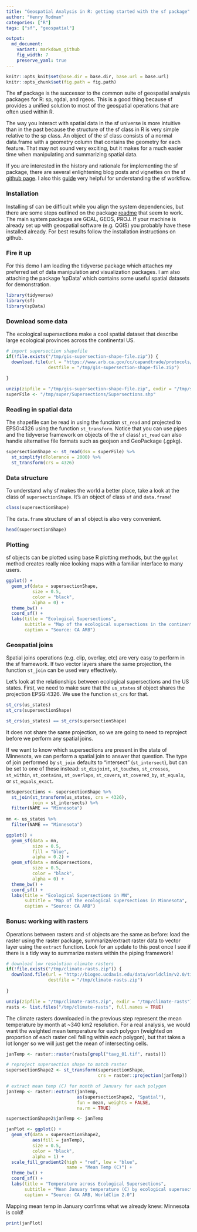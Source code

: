 ```yaml
---
title: "Geospatial Analysis in R: getting started with the sf package"
author: "Henry Rodman"
categories: ["R"]
tags: ["sf", "geospatial"]

output:
  md_document:
    variant: markdown_github
    fig_width: 7
    preserve_yaml: true
---
```


```r
knitr::opts_knit$set(base.dir = base.dir, base.url = base.url)
knitr::opts_chunk$set(fig.path = fig.path)
```

The **sf** package is the successor to the common suite of geospatial analysis packages for R: sp, rgdal, and rgeos. This is a good thing because sf provides a unified solution to most of the geospatial operations that are often used within R.

The way you interact with spatial data in the sf universe is more intuitive than in the past because the structure of the sf class in R is very simple relative to the sp class. An object of the sf class consists of a normal data.frame with a geometry column that contains the geometry for each feature. That may not sound very exciting, but it makes for a much easier time when manipulating and summarizing spatial data.

If you are interested in the history and rationale for implementing the sf package, there are several enlightening blog posts and vignettes on the sf [github page](https://github.com/r-spatial/sf#blogs-presentations-vignettes-sp-sf-wiki). I also this [guide](https://geocompr.robinlovelace.net/) very helpful for understanding the sf workflow.


### Installation
Installing sf can be difficult while you align the system dependencies, but there are some steps outlined on the package [readme](https://github.com/r-spatial/sf#installing) that seem to work. The main system packages are GDAL, GEOS, PROJ. If your machine is already set up with geospatial software (e.g. QGIS) you probably have these installed already. For best results follow the installation instructions on github.

### Fire it up
For this demo I am loading the tidyverse package which attaches my preferred set of data manipulation and visualization packages. I am also attaching the package 'spData' which contains some useful spatial datasets for demonstration.

```r
library(tidyverse)
library(sf)
library(spData)
```

### Download some data
The ecological supersections make a cool spatial dataset that describe large ecological provinces across the continental US.

```r
# import supersection shapefile
if(!file.exists("/tmp/gis-supersection-shape-file.zip")) {
  download.file(url = "https://www.arb.ca.gov/cc/capandtrade/protocols/usforest/2014/supersectionshapefiles/gis-supersection-shape-file.zip",
                destfile = "/tmp/gis-supersection-shape-file.zip")
  
}

unzip(zipfile = "/tmp/gis-supersection-shape-file.zip", exdir = "/tmp/super")
superFile <- "/tmp/super/Supersections/Supersections.shp"

```

### Reading in spatial data
 The shapefile can be read in using the function `st_read` and projected to EPSG:4326 using the function `st_transform`. Notice that you can use pipes and the tidyverse framework on objects of the `sf` class! `st_read` can also handle alternative file formats such as geojson and GeoPackage (.gpkg).

```r
supersectionShape <- st_read(dsn = superFile) %>%
  st_simplify(dTolerance = 2000) %>%
  st_transform(crs = 4326)

```

### Data structure
To understand why sf makes the world a better place, take a look at the class of `supersectionShape`. It's an object of class `sf` and `data.frame`!
```r
class(supersectionShape)
```

The `data.frame` structure of an sf object is also very convenient.
```r
head(supersectionShape)

```

### Plotting
sf objects can be plotted using base R plotting methods, but the `ggplot` method creates really nice looking maps with a familiar interface to many users.

```r
ggplot() +
  geom_sf(data = supersectionShape,
          size = 0.5,
          color = "black",
          alpha = 0) +
  theme_bw() +
  coord_sf() +
  labs(title = "Ecological Supersections",
       subtitle = "Map of the ecological supersections in the continental US",
       caption = "Source: CA ARB")
```

### Geospatial joins
Spatial joins operations (e.g. clip, overlay, etc) are very easy to perform in the sf framework. If two vector layers share the same projection, the function `st_join` can be used very effectively.

Let's look at the relationships between ecological supersections and the US states. First, we need to make sure that the `us_states` sf object shares the projection EPSG:4326. We use the function `st_crs` for that.

```r
st_crs(us_states)
st_crs(supersectionShape)

st_crs(us_states) == st_crs(supersectionShape)
```

It does not share the same projection, so we are going to need to reproject before we perform any spatial joins.

If we want to know which supersections are present in the state of Minnesota, we can perform a spatial join to answer that question. The type of join performed by `st_join` defaults to "intersect" (`st_intersect`), but can be set to one of these instead: `st_disjoint`, `st_touches`, `st_crosses`, `st_within`, `st_contains`, `st_overlaps`, `st_covers`, `st_covered_by`, `st_equals`, or `st_equals_exact`.

```r
mnSupersections <- supersectionShape %>%
  st_join(st_transform(us_states, crs = 4326),
          join = st_intersects) %>%
  filter(NAME == "Minnesota")
  
mn <- us_states %>%
  filter(NAME == "Minnesota")
```

```r
ggplot() +
  geom_sf(data = mn,
          size = 0.5,
          fill = "blue",
          alpha = 0.2) +
  geom_sf(data = mnSupersections,
          size = 0.5,
          color = "black",
          alpha = 0) +
  theme_bw() +
  coord_sf() +
  labs(title = "Ecological Supersections in MN",
       subtitle = "Map of the ecological supersections in Minnesota",
       caption = "Source: CA ARB")

```

### Bonus: working with rasters
Operations between rasters and `sf` objects are the same as before: load the raster using the raster package, summarize/extract raster data to vector layer using the `extract` function. Look for an update to this post once I see if there is a tidy way to summarize rasters within the piping framework!

```r
# download low resolution climate rasters
if(!file.exists("/tmp/climate-rasts.zip")) {
  download.file(url = "http://biogeo.ucdavis.edu/data/worldclim/v2.0/tif/base/wc2.0_10m_tavg.zip",
                destfile = "/tmp/climate-rasts.zip")
  
}

unzip(zipfile = "/tmp/climate-rasts.zip", exdir = "/tmp/climate-rasts")
rasts <- list.files("/tmp/climate-rasts", full.names = TRUE)

```

The climate rasters downloaded in the previous step represent the mean temperature by month at ~340 km2 resolution. For a real analysis, we would want the weighted mean temperature for each polygon (weighted on proportion of each raster cell falling within each polygon), but that takes a lot longer so we will just get the mean of intersecting cells.

```r
janTemp <- raster::raster(rasts[grepl("tavg_01.tif", rasts)])

# reproject supersection shape to match raster
supersectionShape2 <- st_transform(supersectionShape,
                                   crs = raster::projection(janTemp))

# extract mean temp (C) for month of January for each polygon
janTemp <- raster::extract(janTemp,
                           as(supersectionShape2, "Spatial"),
                           fun = mean, weights = FALSE,
                           na.rm = TRUE)

supersectionShape2$janTemp <- janTemp

janPlot <- ggplot() +
  geom_sf(data = supersectionShape2,
          aes(fill = janTemp),
          size = 0.5,
          color = "black",
          alpha = 1) +
  scale_fill_gradient2(high = "red", low = "blue",
                       name = "Mean Temp (C)") +
  theme_bw() +
  coord_sf() +
  labs(title = "Temperature across Ecological Supersections",
       subtitle = "Mean January temperature (C) by ecological supersection",
       caption = "Source: CA ARB, WorldClim 2.0")
```

Mapping mean temp in January confirms what we already knew: Minnesota is cold!

```r
print(janPlot)
```
